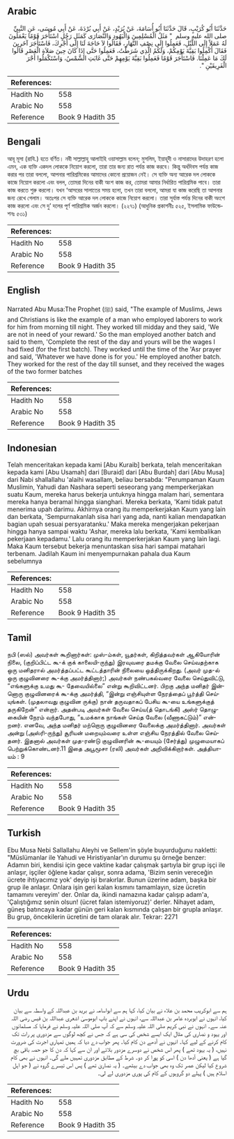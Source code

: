 ## Arabic


<div dir="rtl" lang="ar" style={{fontSize:'larger',backgroundColor:'#f8f9fa',padding:20}}>
حَدَّثَنَا أَبُو كُرَيْبٍ، قَالَ حَدَّثَنَا أَبُو أُسَامَةَ، عَنْ بُرَيْدٍ، عَنْ أَبِي بُرْدَةَ، عَنْ أَبِي مُوسَى، عَنِ النَّبِيِّ صلى الله عليه وسلم ‏ "‏ مَثَلُ الْمُسْلِمِينَ وَالْيَهُودِ وَالنَّصَارَى كَمَثَلِ رَجُلٍ اسْتَأْجَرَ قَوْمًا يَعْمَلُونَ لَهُ عَمَلاً إِلَى اللَّيْلِ، فَعَمِلُوا إِلَى نِصْفِ النَّهَارِ، فَقَالُوا لاَ حَاجَةَ لَنَا إِلَى أَجْرِكَ، فَاسْتَأْجَرَ آخَرِينَ فَقَالَ أَكْمِلُوا بَقِيَّةَ يَوْمِكُمْ، وَلَكُمُ الَّذِي شَرَطْتُ، فَعَمِلُوا حَتَّى إِذَا كَانَ حِينَ صَلاَةِ الْعَصْرِ قَالُوا لَكَ مَا عَمِلْنَا‏.‏ فَاسْتَأْجَرَ قَوْمًا فَعَمِلُوا بَقِيَّةَ يَوْمِهِمْ حَتَّى غَابَتِ الشَّمْسُ، وَاسْتَكْمَلُوا أَجْرَ الْفَرِيقَيْنِ ‏"‏‏.‏
</div>
<div style={{backgroundColor:'#f8f9fa',padding:20, marginBottom: 10}}><table> <thead> <tr> <th>References:</th> <th></th> </tr> </thead> <tbody><tr><td>Hadith No</td><td>558</td></tr><tr><td>Arabic No</td><td>558</td></tr><tr><td>Reference</td><td>Book 9 Hadith 35</td></tr></tbody></table></div>

## Bengali


<div dir="ltr" lang="bn" style={{fontSize:'larger',backgroundColor:'#f8f9fa',padding:20}}>
আবূ মূসা (রাযি.) হতে বর্ণিত। নবী সাল্লাল্লাহু আলাইহি ওয়াসাল্লাম বলেন; মুসলিম, ইয়াহূদী ও নাসারাদের উদাহরণ হলো এমন, এক ব্যক্তি একদল লোককে নিয়োগ করলো, তারা তার জন্য রাত পর্যন্ত কাজ করবে। কিন্তু অর্ধদিবস পর্যন্ত কাজ করার পর তারা বললো, আপনার পারিশ্রমিকের আমাদের কোনো প্রয়োজন নেই। সে ব্যক্তি অন্য আরেক দল লোককে কাজে নিয়োগ করলো এবং বলল, তোমরা দিনের বাকী অংশ কাজ কর, তোমরা আমার নির্ধারিত পারিশ্রমিক পাবে। তারা কাজ করতে শুরু করলো। যখন ‘আসরের সালাতের সময় হলো, তখন তারা বললো, আমরা যা কাজ করেছি তা আপনার জন্য রেখে গেলাম। অতঃপর সে ব্যক্তি আরেক দল লোককে কাজে নিয়োগ করলো। তারা সূর্যাস্ত পর্যন্ত দিনের বাকী অংশে কাজ করলো এবং সে দু’ দলের পূর্ণ পারিশ্রমিক অর্জন করলো। (২২৭১) (আধুনিক প্রকাশনীঃ ৫২৫, ইসলামিক ফাউন্ডেশনঃ ৫৩১)
</div>
<div style={{backgroundColor:'#f8f9fa',padding:20, marginBottom: 10}}><table> <thead> <tr> <th>References:</th> <th></th> </tr> </thead> <tbody><tr><td>Hadith No</td><td>558</td></tr><tr><td>Arabic No</td><td>558</td></tr><tr><td>Reference</td><td>Book 9 Hadith 35</td></tr></tbody></table></div>

## English


<div dir="ltr" lang="en" style={{fontSize:'larger',backgroundColor:'#f8f9fa',padding:20}}>
Narrated Abu Musa:The Prophet (ﷺ) said, "The example of Muslims, Jews and Christians is like the example of a man who employed laborers to work for him from morning till night. They worked till midday and they said, 'We are not in need of your reward.' So the man employed another batch and said to them, 'Complete the rest of the day and yours will be the wages I had fixed (for the first batch). They worked until the time of the 'Asr prayer and said, 'Whatever we have done is for you.' He employed another batch. They worked for the rest of the day till sunset, and they received the wages of the two former batches
</div>
<div style={{backgroundColor:'#f8f9fa',padding:20, marginBottom: 10}}><table> <thead> <tr> <th>References:</th> <th></th> </tr> </thead> <tbody><tr><td>Hadith No</td><td>558</td></tr><tr><td>Arabic No</td><td>558</td></tr><tr><td>Reference</td><td>Book 9 Hadith 35</td></tr></tbody></table></div>

## Indonesian


<div dir="ltr" lang="id" style={{fontSize:'larger',backgroundColor:'#f8f9fa',padding:20}}>
Telah menceritakan kepada kami [Abu Kuraib] berkata, telah menceritakan kepada kami [Abu Usamah] dari [Buraid] dari [Abu Burdah] dari [Abu Musa] dari Nabi shallallahu 'alaihi wasallam, beliau bersabda: "Perumpaman Kaum Muslimin, Yahudi dan Nashara seperti seseorang yang memperkerjakan suatu Kaum, mereka harus bekerja untuknya hingga malam hari, sementara mereka hanya beramal hingga sianghari. Mereka berkata, 'Kami tidak patut menerima upah darimu. Akhirnya orang itu memperkerjakan Kaum yang lain dan berkata, 'Sempurnakanlah sisa hari yang ada, nanti kalian mendapatkan bagian upah sesuai persyaratanku.' Maka mereka mengerjakan pekerjaan hingga hanya sampai waktu 'Ashar, mereka lalu berkata, 'Kami kembalikan pekerjaan kepadamu.' Lalu orang itu memperkerjakan Kaum yang lain lagi. Maka Kaum tersebut bekerja menuntaskan sisa hari sampai matahari terbenam. Jadilah Kaum ini menyempurnakan pahala dua Kaum sebelumnya
</div>
<div style={{backgroundColor:'#f8f9fa',padding:20, marginBottom: 10}}><table> <thead> <tr> <th>References:</th> <th></th> </tr> </thead> <tbody><tr><td>Hadith No</td><td>558</td></tr><tr><td>Arabic No</td><td>558</td></tr><tr><td>Reference</td><td>Book 9 Hadith 35</td></tr></tbody></table></div>

## Tamil


<div dir="ltr" lang="ta" style={{fontSize:'larger',backgroundColor:'#f8f9fa',padding:20}}>
நபி (ஸல்) அவர்கள் கூறினார்கள்: முஸ்-ம்கள், யூதர்கள், கிறித்தவர்கள் ஆகியோரின் நிலை, (குறிப்பிட்ட கூ-க் குக் காலையி-ருந்து) இரவுவரை தமக்கு வேலை செய்வதற்காக ஒரு மனிதரால் அமர்த்தப்பட்ட கூட்டத்தாரின் நிலையை ஒத்திருக்கிறது. (அவர் முத-ல் ஒரு குழுவினரை கூ-க்கு அமர்த்தினார்;) அவர்கள் நண்பகல்வரை வேலை செய்துவிட்டு, “எங்களுக்கு உமது கூ- தேவையில்லை” என்று கூறிவிட்டனர். பிறகு அந்த மனிதர் இன்னொரு குழுவினரைக் கூ-க்கு அமர்த்தி, “இன்று எஞ்சியுள்ள நேரத்தைப் பூர்த்தி செய்யுங்கள். (முதலாவது குழுவின ருக்கு) நான் தருவதாகப் பேசிய கூ-யை உங்களுக்குத் தருகிறேன்” என்றார். அதன்படி அவர்கள் வேலை செய்ய(த் தொடங்கி) அஸ்ர் தொழுகையின் நேரம் வந்தபோது, “உமக்காக நாங்கள் செய்த வேலை (வீணாகட்டும்)” என்றனர். எனவே, அந்த மனிதர் மற்றொரு குழுவினரை வேலைக்கு அமர்த்தினார். அவர்கள் அன்று (அஸ்ரி-ருந்து) சூரியன் மறையும்வரை உள்ள எஞ்சிய நேரத்தில் வேலை செய்தனர். இதனால் அவர்கள் முத-ரண்டு குழுவினரின் கூ-யையும் (சேர்த்து) முழுமையாகப் பெற்றுக்கொண்டனர்.11 இதை அபூமூசா (ரலி) அவர்கள் அறிவிக்கிறார்கள். அத்தியாயம் : 9
</div>
<div style={{backgroundColor:'#f8f9fa',padding:20, marginBottom: 10}}><table> <thead> <tr> <th>References:</th> <th></th> </tr> </thead> <tbody><tr><td>Hadith No</td><td>558</td></tr><tr><td>Arabic No</td><td>558</td></tr><tr><td>Reference</td><td>Book 9 Hadith 35</td></tr></tbody></table></div>

## Turkish


<div dir="ltr" lang="tr" style={{fontSize:'larger',backgroundColor:'#f8f9fa',padding:20}}>
Ebu Musa Nebi Sallallahu Aleyhi ve Sellem'in şöyle buyurduğunu nakletti: "Müslümanlar ile Yahudi ve Hıristiyanlar'ın durumu şu örneğe benzer: Adamın biri, kendisi için gece vaktine kadar çalışmak şartıyla bir grup işçi ile anlaşır, işçiler öğlene kadar çalışır, sonra adama, 'Bizim senin vereceğin ücrete ihtiyacımız yok' deyip işi bırakırlar. Bunun üzerine adam, başka bir grup ile anlaşır. Onlara işin geri kalan kısmını tamamlayın, size ücretin tamamını vereyim' der. Onlar da, ikindi namazına kadar çalışıp adam'a, 'Çalıştığımız senin olsun! (ücret falan istemiyoruz)' derler. Nihayet adam, güneş batıncaya kadar günün geri kalan kısmında çalışan bir grupla anlaşır. Bu grup, öncekilerin ücretini de tam olarak alır. Tekrar: 2271
</div>
<div style={{backgroundColor:'#f8f9fa',padding:20, marginBottom: 10}}><table> <thead> <tr> <th>References:</th> <th></th> </tr> </thead> <tbody><tr><td>Hadith No</td><td>558</td></tr><tr><td>Arabic No</td><td>558</td></tr><tr><td>Reference</td><td>Book 9 Hadith 35</td></tr></tbody></table></div>

## Urdu


<div dir="rtl" lang="ur" style={{fontSize:'larger',backgroundColor:'#f8f9fa',padding:20}}>
ہم سے ابوکریب محمد بن علاء نے بیان کیا، کہا ہم سے ابواسامہ نے برید بن عبداللہ کے واسطہ سے بیان کیا، انہوں نے ابوبردہ عامر بن عبداللہ سے، انہوں نے اپنے باپ ابوموسیٰ اشعری عبداللہ بن قیس رضی اللہ عنہ سے۔ انہوں نے نبی کریم صلی اللہ علیہ وسلم سے کہ آپ صلی اللہ علیہ وسلم نے فرمایا کہ مسلمانوں اور یہود و نصاری کی مثال ایک ایسے شخص کی سی ہے کہ جس نے کچھ لوگوں سے مزدوری پر رات تک کام کرنے کے لیے کہا۔ انہوں نے آدھے دن کام کیا۔ پھر جواب دے دیا کہ ہمیں تمہاری اجرت کی ضرورت نہیں، ( یہ یہود تھے ) پھر اس شخص نے دوسرے مزدور بلائے اور ان سے کہا کہ دن کا جو حصہ باقی بچ گیا ہے ( یعنی آدھا دن ) اسی کو پورا کر دو۔ شرط کے مطابق مزدوری تمہیں ملے گی۔ انہوں نے بھی کام شروع کیا لیکن عصر تک وہ بھی جواب دے بیٹھے۔ ( یہ نصاریٰ تھے ) پس اس تیسرے گروہ نے ( جو اہل اسلام ہیں ) پہلے دو گروہوں کے کام کی پوری مزدوری لے لی۔
</div>
<div style={{backgroundColor:'#f8f9fa',padding:20, marginBottom: 10}}><table> <thead> <tr> <th>References:</th> <th></th> </tr> </thead> <tbody><tr><td>Hadith No</td><td>558</td></tr><tr><td>Arabic No</td><td>558</td></tr><tr><td>Reference</td><td>Book 9 Hadith 35</td></tr></tbody></table></div>